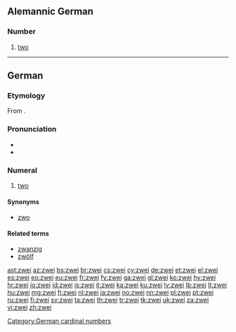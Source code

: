 ==Alemannic German==

===Number===
{{infl|gsw|number}}

# {{cardinal|lang=gsw}} [[two]]

----

==German==
{{cardinalbox|de|1|2|3|eins|drei|ord=zweite}}

===Etymology===
From {{etyl|goh|de}} {{term|zwene|zwēne|lang=goh}}.

===Pronunciation===
* {{IPA|/tsvaɪ̯/|lang=de}}
* {{audio|De-zwei.ogg|audio}}

===Numeral===
{{infl|de|numeral}}

# [[two]]

====Synonyms====
* [[zwo]]

====Related terms====
* [[zwanzig]]
* [[zwölf]]

[[Category:German cardinal numbers]]

[[ast:zwei]]
[[az:zwei]]
[[bs:zwei]]
[[br:zwei]]
[[cs:zwei]]
[[cy:zwei]]
[[de:zwei]]
[[et:zwei]]
[[el:zwei]]
[[es:zwei]]
[[eo:zwei]]
[[eu:zwei]]
[[fr:zwei]]
[[fy:zwei]]
[[ga:zwei]]
[[gl:zwei]]
[[ko:zwei]]
[[hy:zwei]]
[[hr:zwei]]
[[io:zwei]]
[[id:zwei]]
[[is:zwei]]
[[it:zwei]]
[[ka:zwei]]
[[ku:zwei]]
[[lv:zwei]]
[[lb:zwei]]
[[lt:zwei]]
[[hu:zwei]]
[[mg:zwei]]
[[fj:zwei]]
[[nl:zwei]]
[[ja:zwei]]
[[no:zwei]]
[[nn:zwei]]
[[pl:zwei]]
[[pt:zwei]]
[[ru:zwei]]
[[fi:zwei]]
[[sv:zwei]]
[[ta:zwei]]
[[th:zwei]]
[[tr:zwei]]
[[tk:zwei]]
[[uk:zwei]]
[[za:zwei]]
[[vi:zwei]]
[[zh:zwei]]
